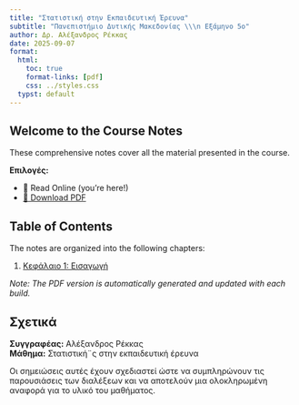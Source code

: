 ```yaml
---
title: "Στατιστική στην Εκπαιδευτική Έρευνα"
subtitle: "Πανεπιστήμιο Δυτικής Μακεδονίας \\\n Εξάμηνο 5o"
author: Δρ. Αλέξανδρος Ρέκκας
date: 2025-09-07
format:
  html:
    toc: true
    format-links: [pdf]
    css: ../styles.css
  typst: default
---
```


::: {.content-visible when-format="html"}

# Welcome to the Course Notes

These comprehensive notes cover all the material presented in the course.

**Επιλογές:**

- 📖 Read Online (you're here!)
- [📄 Download PDF](Εισαγωγή-στην-επιχειρησιακή-έρευνα-Notes.pdf)

## Table of Contents

The notes are organized into the following chapters:

1. [Κεφάλαιο 1: Εισαγωγή](chapter-01.qmd)

*Note: The PDF version is automatically generated and updated with each build.*

## Σχετικά

**Συγγραφέας:** Αλέξανδρος Ρέκκας  
**Μάθημα:** Στατιστική¨ς στην εκπαιδευτική έρευνα

Οι σημειώσεις αυτές έχουν σχεδιαστεί ώστε να συμπληρώνουν τις παρουσιάσεις των διαλέξεων και να αποτελούν μια
ολοκληρωμένη αναφορά για το υλικό του μαθήματος.

:::
